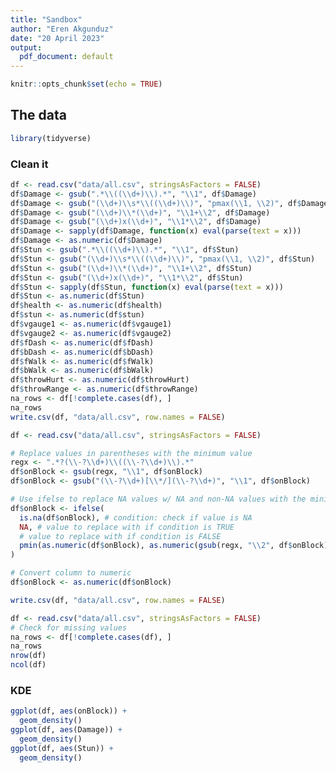 ```yaml
---
title: "Sandbox"
author: "Eren Akgunduz"
date: "20 April 2023"
output:
  pdf_document: default
---
```


```r
knitr::opts_chunk$set(echo = TRUE)
```

## The data

```r
library(tidyverse)
```

### Clean it

```r
df <- read.csv("data/all.csv", stringsAsFactors = FALSE)
df$Damage <- gsub(".*\\((\\d+)\\).*", "\\1", df$Damage)
df$Damage <- gsub("(\\d+)\\s*\\((\\d+)\\)", "pmax(\\1, \\2)", df$Damage)
df$Damage <- gsub("(\\d+)\\*(\\d+)", "\\1+\\2", df$Damage)
df$Damage <- gsub("(\\d+)x(\\d+)", "\\1*\\2", df$Damage)
df$Damage <- sapply(df$Damage, function(x) eval(parse(text = x)))
df$Damage <- as.numeric(df$Damage)
df$Stun <- gsub(".*\\((\\d+)\\).*", "\\1", df$Stun)
df$Stun <- gsub("(\\d+)\\s*\\((\\d+)\\)", "pmax(\\1, \\2)", df$Stun)
df$Stun <- gsub("(\\d+)\\*(\\d+)", "\\1+\\2", df$Stun)
df$Stun <- gsub("(\\d+)x(\\d+)", "\\1*\\2", df$Stun)
df$Stun <- sapply(df$Stun, function(x) eval(parse(text = x)))
df$Stun <- as.numeric(df$Stun)
df$health <- as.numeric(df$health)
df$stun <- as.numeric(df$stun)
df$vgauge1 <- as.numeric(df$vgauge1)
df$vgauge2 <- as.numeric(df$vgauge2)
df$fDash <- as.numeric(df$fDash)
df$bDash <- as.numeric(df$bDash)
df$fWalk <- as.numeric(df$fWalk)
df$bWalk <- as.numeric(df$bWalk)
df$throwHurt <- as.numeric(df$throwHurt)
df$throwRange <- as.numeric(df$throwRange)
na_rows <- df[!complete.cases(df), ]
na_rows
write.csv(df, "data/all.csv", row.names = FALSE)
```

```r
df <- read.csv("data/all.csv", stringsAsFactors = FALSE)

# Replace values in parentheses with the minimum value
regx <- ".*?(\\-?\\d+)\\((\\-?\\d+)\\).*"
df$onBlock <- gsub(regx, "\\1", df$onBlock)
df$onBlock <- gsub("(\\-?\\d+)[\\*/](\\-?\\d+)", "\\1", df$onBlock)

# Use ifelse to replace NA values w/ NA and non-NA values with the minimum value
df$onBlock <- ifelse(
  is.na(df$onBlock), # condition: check if value is NA
  NA, # value to replace with if condition is TRUE
  # value to replace with if condition is FALSE
  pmin(as.numeric(df$onBlock), as.numeric(gsub(regx, "\\2", df$onBlock)))
)

# Convert column to numeric
df$onBlock <- as.numeric(df$onBlock)

write.csv(df, "data/all.csv", row.names = FALSE)
```

```r
df <- read.csv("data/all.csv", stringsAsFactors = FALSE)
# Check for missing values
na_rows <- df[!complete.cases(df), ]
na_rows
nrow(df)
ncol(df)
```

### KDE

```r
ggplot(df, aes(onBlock)) +
  geom_density()
ggplot(df, aes(Damage)) +
  geom_density()
ggplot(df, aes(Stun)) +
  geom_density()
```
